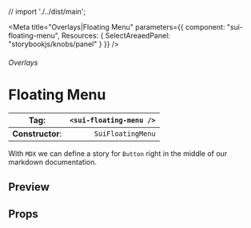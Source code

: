 
// import './../dist/main';

<Meta
	title="Overlays|Floating Menu"
	parameters={{
		component: "sui-floating-menu",
		Resources: { SelectAreaedPanel: "storybookjs/knobs/panel" }
	}}
/>

###### Overlays

# Floating Menu

| **Tag**:         | `<sui-floating-menu />` |
| ---------------- | ----------------------: |
| **Constructor**: |       `SuiFloatingMenu` |

With `MDX` we can define a story for `Button` right in the middle of our
markdown documentation.

## Preview

## Props
